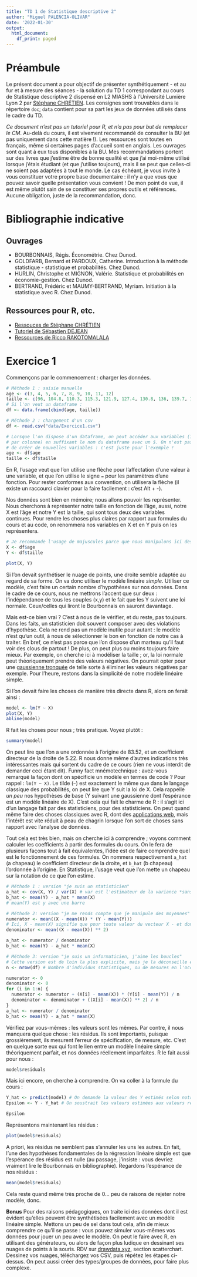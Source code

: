 ```yaml
---
title: "TD 1 de Statistique descriptive 2"
author: "Miguel PALENCIA-OLIVAR"
date: '2022-01-30'
output:
  html_document:
    df_print: paged
---
```

# Préambule

Le présent document a pour objectif de présenter synthétiquement - et au fur et
à mesure des séances - la solution du TD 1 correspondant au cours de Statistique
descriptive 2 dispensé en L2 MIASHS à l'Université Lumière Lyon 2 par [Stéphane CHRÉTIEN](https://sites.google.com/site/stephanegchretien/enseignement/l2-miashs-statistiques-descriptives/l2-statistiques-descriptives-2-regression-et-classification). Les
consignes sont trouvables dans le répertoire `doc`; `data` contient pour sa part
les jeux de données utilisés dans le cadre du TD.



*Ce document n'est pas un tutoriel pour R, et n'a pas pour but de remplacer le CM*.
Au-delà du cours, il est vivement recommandé de consulter la BU (et pas
uniquement dans cette matière !). Les ressources sont toutes en français, même
si certaines pages d'accueil sont en anglais. Les ouvrages sont quant à eux tous
disponibles à la BU. Mes recommandations portent sur des livres que j'estime
être de bonne qualité et que j'ai moi-même utilisé lorsque j'étais étudiant (et
que j'utilise toujours), mais il se peut que celles-ci ne soient pas adaptées à
tout le monde. Le cas échéant, je vous invite à vous constituer votre propre
base documentaire : il n'y a que vous que pouvez savoir quelle présentation vous
convient ! De mon point de vue, il est même plutôt sain de se constituer ses
propres outils et références. Aucune obligation, juste de la recommandation,
donc.

# Bibliographie indicative
## Ouvrages
- BOURBONNAIS, Régis. Économétrie. Chez Dunod.
- GOLDFARB, Bernard et PARDOUX, Catherine. Introduction à la méthode statistique - statistique et probabilités. Chez Dunod.
- HURLIN, Christophe et MIGNON, Valérie. Statistique et probabilités en économie-gestion. Chez Dunod.
- BERTRAND, Frédéric et MAUMY-BERTRAND, Myriam. Initiation à la statistique avec R. Chez Dunod.

## Ressources pour R, etc.
- [Ressouces de Stéphane CHRÉTIEN](https://sites.google.com/site/stephanegchretien/enseignement/logiciel-r-pour-les-statistiques)
- [Tutoriel de Sébastien DÉJEAN](http://www.math.univ-toulouse.fr/~sdejean/PDF/semin-R_juin_2014.pdf)
- [Ressources de Ricco RAKOTOMALALA](https://eric.univ-lyon2.fr/~ricco/ricco.html)


# Exercice 1

Commençons par le commencement : charger les données.
```r
# Méthode 1 : saisie manuelle
age <- c(3, 4, 5, 6, 7, 8, 9, 10, 11, 12)
taille <- c(96, 104.8, 110.3, 115.3, 121.9, 127.4, 130.8, 136, 139.7, 144.5)
# Si l'on veut un dataframe : 
df <- data.frame(cbind(age, taille))

# Méthode 2 : chargement d'un csv
df <- read.csv("data/Exercice1.csv")

# Lorsque l'on dispose d'un dataframe, on peut accéder aux variables (1 variable
# par colonne) en suffixant le nom du dataframe avec un $. On n'est pas obligé
# de créer de nouvelles variables : c'est juste pour l'exemple !
age <- df$age
taille <- df$taille
```

En R, l'usage veut que l'on utilise une flèche pour l'affectation d'une valeur
à une variable, et que l'on utilise le signe `=` pour les paramètres d'une fonction.
Pour rester conformes aux convention, on utilisera la flèche (il existe un raccourci
clavier pour la faire facilement : c'est Alt + -).

Nos données sont bien en mémoire; nous allons pouvoir les représenter. Nous cherchons à représenter notre taille en fonction de l'âge, aussi, notre X est l'âge et notre Y est la taille, qui sont tous deux des variables continues. Pour rendre les choses plus
claires par rapport aux formules du cours et au code, on renommera nos variables
en X et en Y puis on les représentera.

```r
# Je recommande l'usage de majuscules parce que nous manipulons ici des vecteurs
X <- df$age
Y <- df$taille

plot(X, Y)
```

Si l'on devait synthétiser le nuage de points, une droite semble adaptée au regard de sa forme.
On va donc utiliser le modèle linéaire *simple*. Utiliser ce modèle, c'est faire un certain nombre d'hypothèses sur nos données. Dans le cadre de ce cours, nous ne mettrons l'accent que sur deux : l'indépendance de tous les couples (x,y) et le fait que les Y suivent une loi normale. Ceux/celles qui liront le Bourbonnais en sauront davantage.

Mais est-ce bien vrai ? C'est à nous de le vérifier, et du reste, pas toujours. Dans les faits, un statisticien doit souvent composer avec des violations d'hypothèse. Cela ne rend pas un modèle inutile pour autant : le modèle n'est qu'un outil, à nous de sélectionner le bon en fonction de notre cas à traiter. En bref, ce n'est pas parce que l'on dispose d'un marteau qu'il faut voir des clous de partout ! De plus, on peut plus ou moins toujours faire mieux. Par exemple, on cherche ici à modéliser la taille ; or, la loi normale peut théoriquement prendre des valeurs négatives. On pourrait opter pour une [gaussienne tronquée](https://fr.wikipedia.org/wiki/Loi_tronqu%C3%A9e#Loi_normale_tronqu%C3%A9e) de telle sorte à éliminer les valeurs négatives par exemple. Pour l'heure, restons dans la simplicité de
notre modèle linéaire simple.

Si l'on devait faire les choses de manière très directe dans R, alors on ferait ainsi :

```r
model <- lm(Y ~ X)
plot(X, Y)
abline(model)
```

R fait les choses pour nous ; très pratique. Voyez plutôt :

```r
summary(model)
```

On peut lire que l'on a une ordonnée à l'origine de 83.52, et un coefficient directeur de la droite de 5.22. R nous donne même d'autres indications très intéressantes mais qui sortent du cadre de ce cours (rien ne vous interdit de demander ceci étant dit). Funny fact mnémotechnique : avez-vous remarqué la façon dont on spécificie un modèle en termes de code ? Pour rappel : `lm(Y ~ X)`. Le tilde (`~`) est exactement le même que dans le langage
classique des probabilités, on peut lire que Y suit la loi de X. Cela rappelle *un peu* nos hypothèses de base (Y suivant une gaussienne dont l'espérance est un modèle linéaire de X).
C'est cela qui fait le charme de R : il s'agit ici d'un langage fait par des statisticiens,
pour des statisticiens. On peut quand même faire des choses classiques avec R, dont des [applications web](https://shiny.rstudio.com/), mais l'intérêt est vite réduit à peau de chagrin lorsque l'on sort de choses sans rapport avec l'analyse de données.

Tout cela est très bien, mais on cherche ici à comprendre ; voyons comment calculer les coefficients à partir des formules du cours. On le fera de plusieurs façons tout à fait équivalentes, l'idée est de faire comprendre quel est le fonctionnement de ces formules. On nommera respectivement `a_hat` (a chapeau) le coefficient directeur de la droite, et `b_hat` (b chapeau) l'ordonnée à l'origine. En Statistique, l'usage veut que l'on mette un chapeau sur la notation de ce que l'on estime.

```r
# Méthode 1 : version "je suis un statisticien"
a_hat <- cov(X, Y) / var(X) # var est l'estimateur de la variance *sans biais*, on parle de correction de Bessel
b_hat <- mean(Y) - a_hat * mean(X)
# mean(Y) est y avec une barre

# Méthode 2: version "je me rends compte que je manipule des moyennes"
numerator <- mean((X - mean(X)) * (Y - mean(Y)))
# Ici, X - mean(X) signifie que pour toute valeur du vecteur X - et donc tout petit x -, on va soustraire la valeur de la moyenne de X
denominator <- mean((X - mean(X)) ** 2)

a_hat <- numerator / denominator
b_hat <- mean(Y) - a_hat * mean(X)

# Méthode 3: version "je suis un informaticien, j'aime les boucles"
# Cette version est de loin la plus explicite, mais je la déconseille en pratique.
n <- nrow(df) # Nombre d'individus statistiques, ou de mesures en l'occurrence

numerator <- 0
denominator <- 0
for (i in 1:n) {
  numerator <- numerator + (X[i] - mean(X)) * (Y[i] - mean(Y)) / n
  denominator <- denominator + ((X[i] - mean(X)) ** 2) / n
}
a_hat <- numerator / denominator
b_hat <- mean(Y) - a_hat * mean(X)
```

Vérifiez par vous-mêmes : les valeurs sont les mêmes. Par contre, il nous
manquera quelque chose : les résidus. Ils sont importants, puisque grossièrement,
ils mesurent l'erreur de spécification, de mesure, etc. C'est en quelque sorte
eux qui font le lien entre un modèle linéaire simple théoriquement parfait, et
nos données réellement imparfaites. R le fait aussi pour nous :

```r
model$residuals
```

Mais ici encore, on cherche à comprendre. On va coller à la formule du cours :

```r
Y_hat <- predict(model) # On demande la valeur des Y estimés selon notre modèle
Epsilon <- Y - Y_hat # On soustrait les valeurs estimées aux valeurs réelles
```

```r
Epsilon
```

Représentons maintenant les résidus :

```r
plot(model$residuals)
```

A priori, les résidus ne semblent pas s'annuler les uns les autres. En fait, l'une des hypothèses fondamentales de la régression linéaire simple est que l'espérance des résidus est nulle (au passage, j'insiste : vous devriez vraiment lire le Bourbonnais en bibliographie). Regardons l'espérance de nos résidus :

```r
mean(model$residuals)
```

Cela reste quand même très proche de 0... peu de raisons de rejeter notre modèle, donc.


**Bonus** Pour des raisons pédagogiques, on traite ici des données dont il est évident qu'elles peuvent être synthétisées facilement avec un modèle linéaire simple. Mettons un peu de sel dans tout cela, afin de mieux comprendre ce qu'il se passe : vous pouvez simuler vous-mêmes vos données pour jouer un peu avec le modèle. On peut le faire avec R, en utilisant des générateurs, ou alors de façon plus ludique en dessinant ses nuages de points à la souris. RDV sur [drawdata.xyz](https://drawdata.xyz/#scatterchart), section scatterchart. Dessinez vos nuages, téléchargez vos CSV, puis répétez les étapes ci-dessus. On peut aussi créer des types/groupes de données, pour faire plus complexe.
